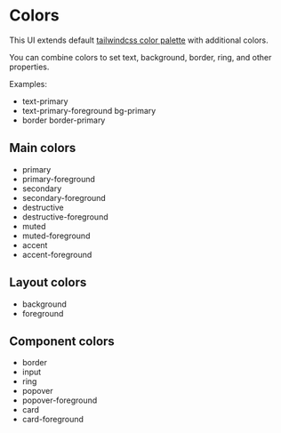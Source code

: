 # Colors

This UI extends default [tailwindcss color palette](https://tailwindcss.com/docs/customizing-colors) with additional colors.

You can combine colors to set text, background, border, ring, and other properties.

Examples:

* <div className="text-primary">text-primary</div>
* <div className="text-primary-foreground bg-primary">text-primary-foreground bg-primary</div>
* <div className="border border-primary">border border-primary</div>

## Main colors

* <div className="text-primary">primary</div>
* <div className="text-primary-foreground">primary-foreground</div>
* <div className="text-secondary">secondary</div>
* <div className="text-secondary-foreground">secondary-foreground</div>
* <div className="text-destructive">destructive</div>
* <div className="text-destructive-foreground">destructive-foreground</div>
* <div className="text-muted">muted</div>
* <div className="text-muted-foreground">muted-foreground</div>
* <div className="text-accent">accent</div>
* <div className="text-accent-foreground">accent-foreground</div>

## Layout colors

* <div className="text-background">background</div>
* <div className="text-foreground">foreground</div>

## Component colors

* <div className="text-border">border</div>
* <div className="text-input">input</div>
* <div className="text-ring">ring</div>
* <div className="text-popover">popover</div>
* <div className="text-popover-foreground">popover-foreground</div>
* <div className="text-card">card</div>
* <div className="text-card-foreground">card-foreground</div>

